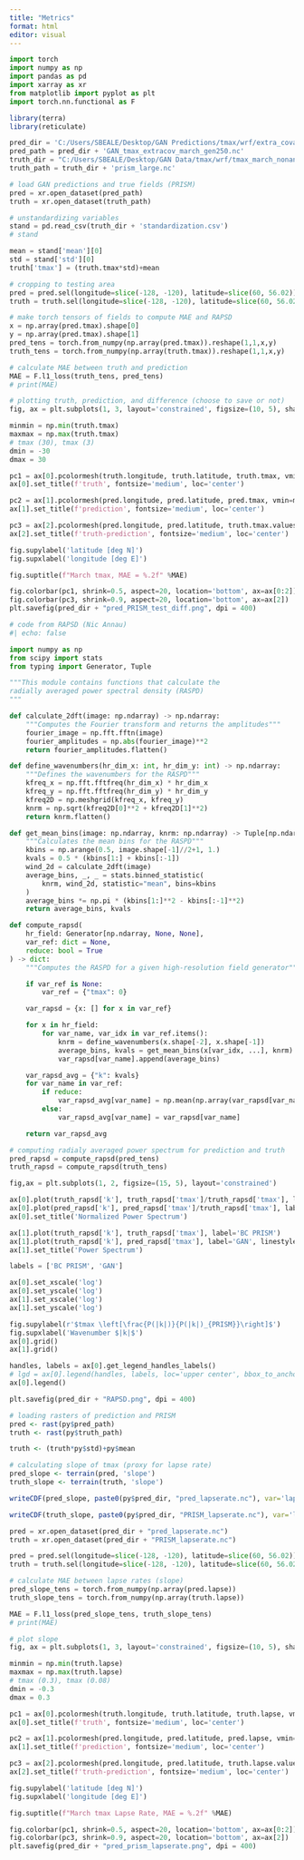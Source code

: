 ```yaml
---
title: "Metrics"
format: html
editor: visual
---
```


```python
import torch
import numpy as np
import pandas as pd
import xarray as xr
from matplotlib import pyplot as plt
import torch.nn.functional as F
```

```r

library(terra)
library(reticulate)
```

```python

pred_dir = 'C:/Users/SBEALE/Desktop/GAN Predictions/tmax/wrf/extra_covariates/'
pred_path = pred_dir + 'GAN_tmax_extracov_march_gen250.nc'
truth_dir = "C:/Users/SBEALE/Desktop/GAN Data/tmax/wrf/tmax_march_nonan_extracov/"
truth_path = truth_dir + 'prism_large.nc'

# load GAN predictions and true fields (PRISM) 
pred = xr.open_dataset(pred_path)
truth = xr.open_dataset(truth_path)
```

```python
# unstandardizing variables
stand = pd.read_csv(truth_dir + 'standardization.csv')
# stand

mean = stand['mean'][0]
std = stand['std'][0]
truth['tmax'] = (truth.tmax*std)+mean

# cropping to testing area 
pred = pred.sel(longitude=slice(-128, -120), latitude=slice(60, 56.02))
truth = truth.sel(longitude=slice(-128, -120), latitude=slice(60, 56.02))

# make torch tensors of fields to compute MAE and RAPSD
x = np.array(pred.tmax).shape[0]
y = np.array(pred.tmax).shape[1]
pred_tens = torch.from_numpy(np.array(pred.tmax)).reshape(1,1,x,y)
truth_tens = torch.from_numpy(np.array(truth.tmax)).reshape(1,1,x,y)

# calculate MAE between truth and prediction 
MAE = F.l1_loss(truth_tens, pred_tens)
# print(MAE)

# plotting truth, prediction, and difference (choose to save or not) 
fig, ax = plt.subplots(1, 3, layout='constrained', figsize=(10, 5), sharex=True, sharey=True)

minmin = np.min(truth.tmax)
maxmax = np.max(truth.tmax)
# tmax (30), tmax (3)
dmin = -30
dmax = 30

pc1 = ax[0].pcolormesh(truth.longitude, truth.latitude, truth.tmax, vmin=minmin, vmax=maxmax, cmap='viridis', label=r'$m$')
ax[0].set_title(f'truth', fontsize='medium', loc='center')

pc2 = ax[1].pcolormesh(pred.longitude, pred.latitude, pred.tmax, vmin=minmin, vmax=maxmax, cmap='viridis', label=r'$m$')
ax[1].set_title(f'prediction', fontsize='medium', loc='center')

pc3 = ax[2].pcolormesh(pred.longitude, pred.latitude, truth.tmax.values-pred.tmax.values, vmin=dmin, vmax=dmax, cmap='RdBu', label=r'$m$')
ax[2].set_title(f'truth-prediction', fontsize='medium', loc='center')

fig.supylabel('latitude [deg N]')
fig.supxlabel('longitude [deg E]')

fig.suptitle(f"March tmax, MAE = %.2f" %MAE)

fig.colorbar(pc1, shrink=0.5, aspect=20, location='bottom', ax=ax[0:2])
fig.colorbar(pc3, shrink=0.9, aspect=20, location='bottom', ax=ax[2])
plt.savefig(pred_dir + "pred_PRISM_test_diff.png", dpi = 400)
```

```python
# code from RAPSD (Nic Annau) 
#| echo: false

import numpy as np
from scipy import stats
from typing import Generator, Tuple

"""This module contains functions that calculate the
radially averaged power spectral density (RASPD)
"""

def calculate_2dft(image: np.ndarray) -> np.ndarray:
    """Computes the Fourier transform and returns the amplitudes"""
    fourier_image = np.fft.fftn(image)
    fourier_amplitudes = np.abs(fourier_image)**2
    return fourier_amplitudes.flatten()

def define_wavenumbers(hr_dim_x: int, hr_dim_y: int) -> np.ndarray:
    """Defines the wavenumbers for the RASPD"""
    kfreq_x = np.fft.fftfreq(hr_dim_x) * hr_dim_x
    kfreq_y = np.fft.fftfreq(hr_dim_y) * hr_dim_y
    kfreq2D = np.meshgrid(kfreq_x, kfreq_y)
    knrm = np.sqrt(kfreq2D[0]**2 + kfreq2D[1]**2)
    return knrm.flatten()

def get_mean_bins(image: np.ndarray, knrm: np.ndarray) -> Tuple[np.ndarray, np.ndarray]:
    """Calculates the mean bins for the RASPD"""
    kbins = np.arange(0.5, image.shape[-1]//2+1, 1.)
    kvals = 0.5 * (kbins[1:] + kbins[:-1])
    wind_2d = calculate_2dft(image)
    average_bins, _, _ = stats.binned_statistic(
        knrm, wind_2d, statistic="mean", bins=kbins
    )
    average_bins *= np.pi * (kbins[1:]**2 - kbins[:-1]**2)
    return average_bins, kvals

def compute_rapsd(
    hr_field: Generator[np.ndarray, None, None],
    var_ref: dict = None,
    reduce: bool = True
) -> dict:
    """Computes the RASPD for a given high-resolution field generator"""

    if var_ref is None:
        var_ref = {"tmax": 0}

    var_rapsd = {x: [] for x in var_ref}

    for x in hr_field:
        for var_name, var_idx in var_ref.items():
            knrm = define_wavenumbers(x.shape[-2], x.shape[-1])
            average_bins, kvals = get_mean_bins(x[var_idx, ...], knrm)
            var_rapsd[var_name].append(average_bins)

    var_rapsd_avg = {"k": kvals}
    for var_name in var_ref:
        if reduce:
            var_rapsd_avg[var_name] = np.mean(np.array(var_rapsd[var_name]), axis=0)
        else:
            var_rapsd_avg[var_name] = var_rapsd[var_name]

    return var_rapsd_avg
```

```python
# computing radialy averaged power spectrum for prediction and truth 
pred_rapsd = compute_rapsd(pred_tens)
truth_rapsd = compute_rapsd(truth_tens)

fig,ax = plt.subplots(1, 2, figsize=(15, 5), layout='constrained')

ax[0].plot(truth_rapsd['k'], truth_rapsd['tmax']/truth_rapsd['tmax'], label='BC PRISM')
ax[0].plot(pred_rapsd['k'], pred_rapsd['tmax']/truth_rapsd['tmax'], label='GAN', linestyle='dotted')
ax[0].set_title('Normalized Power Spectrum')

ax[1].plot(truth_rapsd['k'], truth_rapsd['tmax'], label='BC PRISM')
ax[1].plot(truth_rapsd['k'], pred_rapsd['tmax'], label='GAN', linestyle='dotted')
ax[1].set_title('Power Spectrum')

labels = ['BC PRISM', 'GAN']

ax[0].set_xscale('log')
ax[0].set_yscale('log')
ax[1].set_xscale('log')
ax[1].set_yscale('log')

fig.supylabel(r'$tmax \left[\frac{P(|k|)}{P(|k|)_{PRISM}}\right]$')
fig.supxlabel('Wavenumber $|k|$')
ax[0].grid()
ax[1].grid()

handles, labels = ax[0].get_legend_handles_labels()
# lgd = ax[0].legend(handles, labels, loc='upper center', bbox_to_anchor=(0.5,-0.1))
ax[0].legend()

plt.savefig(pred_dir + "RAPSD.png", dpi = 400)
```

```r

# loading rasters of prediction and PRISM 
pred <- rast(py$pred_path)
truth <- rast(py$truth_path)

truth <- (truth*py$std)+py$mean

# calculating slope of tmax (proxy for lapse rate) 
pred_slope <- terrain(pred, 'slope')
truth_slope <- terrain(truth, 'slope')

writeCDF(pred_slope, paste0(py$pred_dir, "pred_lapserate.nc"), var='lapse', overwrite = T)

writeCDF(truth_slope, paste0(py$pred_dir, "PRISM_lapserate.nc"), var='lapse', overwrite = T)
```

```python

pred = xr.open_dataset(pred_dir + "pred_lapserate.nc")
truth = xr.open_dataset(pred_dir + "PRISM_lapserate.nc")

pred = pred.sel(longitude=slice(-128, -120), latitude=slice(60, 56.02))
truth = truth.sel(longitude=slice(-128, -120), latitude=slice(60, 56.02))

# calculate MAE between lapse rates (slope)
pred_slope_tens = torch.from_numpy(np.array(pred.lapse))
truth_slope_tens = torch.from_numpy(np.array(truth.lapse))

MAE = F.l1_loss(pred_slope_tens, truth_slope_tens)
# print(MAE)

# plot slope 
fig, ax = plt.subplots(1, 3, layout='constrained', figsize=(10, 5), sharex=True, sharey=True)

minmin = np.min(truth.lapse)
maxmax = np.max(truth.lapse)
# tmax (0.3), tmax (0.08)
dmin = -0.3
dmax = 0.3

pc1 = ax[0].pcolormesh(truth.longitude, truth.latitude, truth.lapse, vmin=minmin, vmax=maxmax, cmap='viridis', label=r'$m$')
ax[0].set_title(f'truth', fontsize='medium', loc='center')

pc2 = ax[1].pcolormesh(pred.longitude, pred.latitude, pred.lapse, vmin=minmin, vmax=maxmax, cmap='viridis', label=r'$m$')
ax[1].set_title(f'prediction', fontsize='medium', loc='center')

pc3 = ax[2].pcolormesh(pred.longitude, pred.latitude, truth.lapse.values-pred.lapse.values, vmin=dmin, vmax=dmax, cmap='RdBu', label=r'$m$')
ax[2].set_title(f'truth-prediction', fontsize='medium', loc='center')

fig.supylabel('latitude [deg N]')
fig.supxlabel('longitude [deg E]')

fig.suptitle(f"March tmax Lapse Rate, MAE = %.2f" %MAE)

fig.colorbar(pc1, shrink=0.5, aspect=20, location='bottom', ax=ax[0:2])
fig.colorbar(pc3, shrink=0.9, aspect=20, location='bottom', ax=ax[2])
plt.savefig(pred_dir + "pred_prism_lapserate.png", dpi = 400)
```
